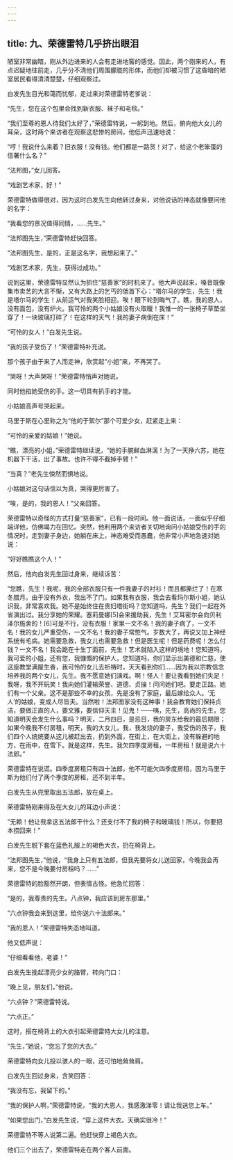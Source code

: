 ```yaml
---
---
---
```

title: 九、荣德雷特几乎挤出眼泪
---




陋室非常幽暗，刚从外边进来的人会有走进地窖的感觉。因此，两个刚来的人，有点迟疑地往前走，几乎分不清他们周围朦胧的形体，而他们却被习惯了这昏暗的陋室居民看得清清楚楚，仔细观察过。

白发先生目光和蔼而忧郁，走过来对荣德雷特老爹说：

“先生，您在这个包里会找到新衣服、袜子和毛毯。”

“我们至尊的恩人待我们太好了，”荣德雷特说，一躬到地。然后，俯向他大女儿的耳朵，这时两个来访者在观察这悲惨的房间，他低声迅速地说：

“哼！我说什么来着？旧衣服！没有钱。他们都是一路货！对了，给这个老笨蛋的信署什么名？”

“法邦图，”女儿回答。

“戏剧艺术家，好！”

荣德雷特做得很对，因为这时白发先生向他转过身来，对他说话的神态就像要问他的名字：

“我看您的景况值得同情，……先生。”

“法邦图先生，”荣德雷特赶快回答。

“法邦图先生，是的，正是这名字，我想起来了。”

“戏剧艺术家，先生，获得过成功。”

说到这里，荣德雷特显然认为抓住“慈善家”的时机来了。他大声说起来，嗓音既像集市卖艺的大言不惭，又有大路上的乞丐的低首下心：“塔尔马的学生，先生！我是塔尔马的学生！从前运气对我笑脸相迎。唉！眼下轮到晦气了。瞧，我的恩人，没有面包，没有炉火。我可怜的两个小姑娘没有火取暖！我惟一的一张椅子草垫坐穿了！一块玻璃打碎了！在这样的天气！我的妻子病倒在床！”

“可怜的女人！”白发先生说。

“我的孩子受伤了！”荣德雷特补充说。

那个孩子由于来了人而走神，欣赏起“小姐”来，不再哭了。

“哭呀！大声哭呀！”荣德雷特悄声对她说。

同时他掐她受伤的手。这一切具有扒手的才能。

小姑娘高声号哭起来。

马里于斯在心里称之为“他的于絮尔”那个可爱少女，赶紧走上来：

“可怜的亲爱的姑娘！”她说。

“瞧，漂亮的小姐，”荣德雷特继续说，“她的手腕鲜血淋漓！为了一天挣六苏，她在机器下干活，出了事故。也许不得不截掉手臂！”

“当真？”老先生悚然而惧地说。

小姑娘对这句话信以为真，哭得更厉害了。

“唉，是的，我的恩人！”父亲回答。

荣德雷特以奇怪的方式打量“慈善家”，已有一段时间。他一面说话，一面似乎仔细端详他，仿佛竭力在回忆。突然，他利用两个来访者关切地询问小姑娘受伤的手的情况时，走到妻子身边，她躺在床上，神态难受而愚蠢，他非常小声地急速对她说：

“好好瞧瞧这个人！”

然后，他向白发先生回过身来，继续诉苦：

“您瞧，先生！我呢，我的全部衣服只有一件我妻子的衬衫！而且都撕烂了！在寒冬腊月。由于没有外衣，我出不了门。如果我有衣服，我会去看玛尔斯小姐，她认识我，非常喜欢我。她不是始终住在贵妇塔街吗？您知道吗，先生？我们一起在外省演出过。我分享她的荣耀。塞莉曼娜[5]会来援助我，先生！艾耳密尔会向贝利泽尔施舍的！[6]可是不行，没有衣服！家里一文不名！我的妻子病了，一文不名！我的女儿严重受伤，一文不名！我的妻子常憋气。岁数大了，再说又加上神经系统有毛病。她需要急救，我女儿也需要急救！但是医生呢！但是药费呢！怎么付钱？一文不名！我会跪在十生丁面前，先生！艺术就陷入这样的境地！您知道吗，我可爱的小姐，还有您，我慷慨的保护人，您知道吗，你们显示出美德和仁慈，使这座教堂满屋生香，我可怜的女儿去祈祷时，天天看到你们……因为我以宗教信念培养我的两个女儿，先生。我不愿意她们演戏。啊！怪人！要让我看到她们失足！我呀，我不开玩笑！我向她们灌输荣誉、道德、贞操！问问她们吧。要走正路。她们有一个父亲。这不是那些不幸的女孩，先是没有了家庭，最后嫁给众人。‘无人’的姑娘，变成人尽皆夫。当然啦！法邦图家没有这种事！我会教育她们保持贞洁，要做正直的人，要文雅，要信仰天主！见鬼！——咦，先生，高尚的先生，您知道明天会发生什么事吗？明天，二月四日，是忌日，我的房东给我的最后期限；如果今晚我不付房租，明天，我的大女儿，我，我发烧的妻子，我受伤的孩子，我们四个人统统要从这儿被赶出去，扔到外面，在街上，在大街上，没有躲避的地方，在雨中，在雪下。就是这样，先生。我欠四季度房租，一年房租！就是说六十法郎。”

荣德雷特在说谎。四季度房租只有四十法郎，他不可能欠四季度房租，因为马里于斯为他们付了两个季度的房租，还不到半年。

白发先生从兜里取出五法郎，放在桌上。

荣德雷特刚来得及在大女儿的耳边小声说：

“无赖！他让我拿这五法郎干什么？还支付不了我的椅子和玻璃钱！所以，你要把本捞回来！”

白发先生脱下套在蓝色礼服上的褐色大衣，扔在椅背上。

“法邦图先生，”他说，“我身上只有五法郎，但我先要将女儿送回家，今晚我会再来，您不是今晚要付房租吗？……”

荣德雷特的脸豁然开朗，但表情古怪。他急忙回答：

“是的，我尊贵的先生。八点钟，我应该到房东那里。”

“六点钟我会来到这里，给你送六十法郎来。”

“我的恩人！”荣德雷特失态地叫道。

他又低声说：

“仔细看看他，老婆！”

白发先生挽起漂亮少女的胳臂，转向门口：

“晚上见，朋友们，”他说。

“六点钟？”荣德雷特说。

“六点正。”

这时，搭在椅背上的大衣引起荣德雷特大女儿的注意。

“先生，”她说，“您忘了您的大衣。”

荣德雷特向女儿投以骇人的一眼，还可怕地耸耸肩。

白发先生回过身来，含笑回答：

“我没有忘，我留下的。”

“我的保护人啊，”荣德雷特说，“我的大恩人，我感激涕零！请让我送您上车。”

“如果您出门，”白发先生说，“穿上这件大衣。天确实很冷！”

荣德雷特不等人说第二遍。他赶快穿上褐色大衣。

他们三个出去了，荣德雷特走在两个客人前面。